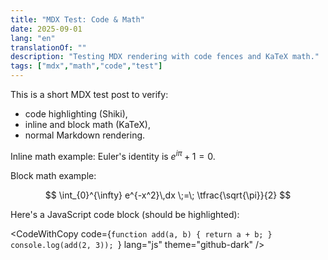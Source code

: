 ```yaml
---
title: "MDX Test: Code & Math"
date: 2025-09-01
lang: "en"
translationOf: ""
description: "Testing MDX rendering with code fences and KaTeX math."
tags: ["mdx","math","code","test"]
---
```


This is a short MDX test post to verify:

- code highlighting (Shiki),
- inline and block math (KaTeX),
- normal Markdown rendering.

Inline math example: Euler's identity is $e^{i\pi} + 1 = 0$.

Block math example:

$$
\int_{0}^{\infty} e^{-x^2}\,dx \;=\; \tfrac{\sqrt{\pi}}{2}
$$

Here's a JavaScript code block (should be highlighted):

<CodeWithCopy code={`function add(a, b) {
  return a + b;
}
console.log(add(2, 3));
`} lang="js" theme="github-dark" />

